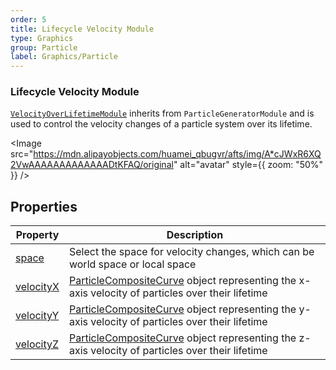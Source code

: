 ```yaml
---
order: 5
title: Lifecycle Velocity Module
type: Graphics
group: Particle
label: Graphics/Particle
---
```


### Lifecycle Velocity Module

[`VelocityOverLifetimeModule`](/apis/core/#VelocityOverLifetimeModule) inherits from `ParticleGeneratorModule` and is used to control the velocity changes of a particle system over its lifetime.

<Image src="https://mdn.alipayobjects.com/huamei_qbugvr/afts/img/A*cJWxR6XQ2VwAAAAAAAAAAAAADtKFAQ/original" alt="avatar" style={{ zoom: "50%" }} />

## Properties

| Property                                                    | Description                                                                                         |
| ------------------------------------------------------------ | --------------------------------------------------------------------------------------------------- |
| [space](/apis/core/#VelocityOverLifetimeModule-velocityZ)  | Select the space for velocity changes, which can be world space or local space                      |
| [velocityX](/apis/core/#VelocityOverLifetimeModule-velocityX) | [ParticleCompositeCurve](/apis/core/#ParticleCompositeCurve) object representing the x-axis velocity of particles over their lifetime |
| [velocityY](/apis/core/#VelocityOverLifetimeModule-velocityY) | [ParticleCompositeCurve](/apis/core/#ParticleCompositeCurve) object representing the y-axis velocity of particles over their lifetime |
| [velocityZ](/apis/core/#VelocityOverLifetimeModule-velocityZ) | [ParticleCompositeCurve](/apis/core/#ParticleCompositeCurve) object representing the z-axis velocity of particles over their lifetime |

